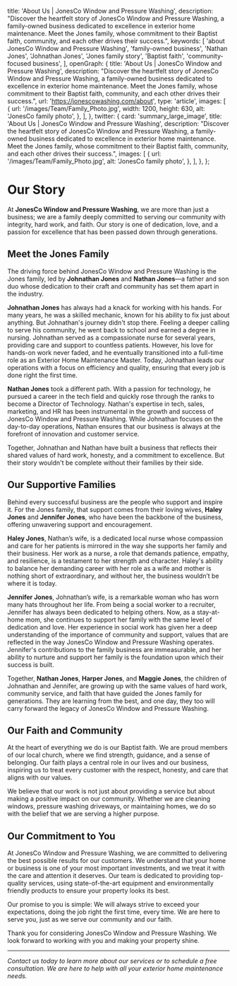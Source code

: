 
  title: 'About Us | JonesCo Window and Pressure Washing',
  description:
    "Discover the heartfelt story of JonesCo Window and Pressure Washing, a family-owned business dedicated to excellence in exterior home maintenance. Meet the Jones family, whose commitment to their Baptist faith, community, and each other drives their success.",
  keywords: [
    'about JonesCo Window and Pressure Washing',
    'family-owned business',
    'Nathan Jones',
    'Johnathan Jones',
    'Jones family story',
    'Baptist faith',
    'community-focused business',
  ],
  openGraph: {
    title: 'About Us | JonesCo Window and Pressure Washing',
    description:
      "Discover the heartfelt story of JonesCo Window and Pressure Washing, a family-owned business dedicated to excellence in exterior home maintenance. Meet the Jones family, whose commitment to their Baptist faith, community, and each other drives their success.",
    url: 'https://jonescowashing.com/about',
    type: 'article',
    images: [
      {
        url: '/images/Team/Family_Photo.jpg',
        width: 1200,
        height: 630,
        alt: 'JonesCo family photo',
      },
    ],
  },
  twitter: {
    card: 'summary_large_image',
    title: 'About Us | JonesCo Window and Pressure Washing',
    description:
      "Discover the heartfelt story of JonesCo Window and Pressure Washing, a family-owned business dedicated to excellence in exterior home maintenance. Meet the Jones family, whose commitment to their Baptist faith, community, and each other drives their success.",
    images: [
      {
        url: '/images/Team/Family_Photo.jpg',
        alt: 'JonesCo family photo',
      },
    ],
  },
};

# Our Story

At **JonesCo Window and Pressure Washing**, we are more than just a business; we are a family deeply committed to serving our community with integrity, hard work, and faith. Our story is one of dedication, love, and a passion for excellence that has been passed down through generations.

## Meet the Jones Family

The driving force behind JonesCo Window and Pressure Washing is the Jones family, led by **Johnathan Jones** and **Nathan Jones**—a father and son duo whose dedication to their craft and community has set them apart in the industry.

**Johnathan Jones** has always had a knack for working with his hands. For many years, he was a skilled mechanic, known for his ability to fix just about anything. But Johnathan's journey didn't stop there. Feeling a deeper calling to serve his community, he went back to school and earned a degree in nursing. Johnathan served as a compassionate nurse for several years, providing care and support to countless patients. However, his love for hands-on work never faded, and he eventually transitioned into a full-time role as an Exterior Home Maintenance Master. Today, Johnathan leads our operations with a focus on efficiency and quality, ensuring that every job is done right the first time.

**Nathan Jones** took a different path. With a passion for technology, he pursued a career in the tech field and quickly rose through the ranks to become a Director of Technology. Nathan's expertise in tech, sales, marketing, and HR has been instrumental in the growth and success of JonesCo Window and Pressure Washing. While Johnathan focuses on the day-to-day operations, Nathan ensures that our business is always at the forefront of innovation and customer service.

Together, Johnathan and Nathan have built a business that reflects their shared values of hard work, honesty, and a commitment to excellence. But their story wouldn't be complete without their families by their side.

## Our Supportive Families

Behind every successful business are the people who support and inspire it. For the Jones family, that support comes from their loving wives, **Haley Jones** and **Jennifer Jones**, who have been the backbone of the business, offering unwavering support and encouragement.

**Haley Jones**, Nathan’s wife, is a dedicated local nurse whose compassion and care for her patients is mirrored in the way she supports her family and their business. Her work as a nurse, a role that demands patience, empathy, and resilience, is a testament to her strength and character. Haley's ability to balance her demanding career with her role as a wife and mother is nothing short of extraordinary, and without her, the business wouldn’t be where it is today.

**Jennifer Jones**, Johnathan’s wife, is a remarkable woman who has worn many hats throughout her life. From being a social worker to a recruiter, Jennifer has always been dedicated to helping others. Now, as a stay-at-home mom, she continues to support her family with the same level of dedication and love. Her experience in social work has given her a deep understanding of the importance of community and support, values that are reflected in the way JonesCo Window and Pressure Washing operates. Jennifer's contributions to the family business are immeasurable, and her ability to nurture and support her family is the foundation upon which their success is built.

Together, **Nathan Jones**, **Harper Jones**, and **Maggie Jones**, the children of Johnathan and Jennifer, are growing up with the same values of hard work, community service, and faith that have guided the Jones family for generations. They are learning from the best, and one day, they too will carry forward the legacy of JonesCo Window and Pressure Washing.

## Our Faith and Community

At the heart of everything we do is our Baptist faith. We are proud members of our local church, where we find strength, guidance, and a sense of belonging. Our faith plays a central role in our lives and our business, inspiring us to treat every customer with the respect, honesty, and care that aligns with our values.

We believe that our work is not just about providing a service but about making a positive impact on our community. Whether we are cleaning windows, pressure washing driveways, or maintaining homes, we do so with the belief that we are serving a higher purpose.

## Our Commitment to You

At JonesCo Window and Pressure Washing, we are committed to delivering the best possible results for our customers. We understand that your home or business is one of your most important investments, and we treat it with the care and attention it deserves. Our team is dedicated to providing top-quality services, using state-of-the-art equipment and environmentally friendly products to ensure your property looks its best.

Our promise to you is simple: We will always strive to exceed your expectations, doing the job right the first time, every time. We are here to serve you, just as we serve our community and our faith.

Thank you for considering JonesCo Window and Pressure Washing. We look forward to working with you and making your property shine.

---

*Contact us today to learn more about our services or to schedule a free consultation. We are here to help with all your exterior home maintenance needs.*
